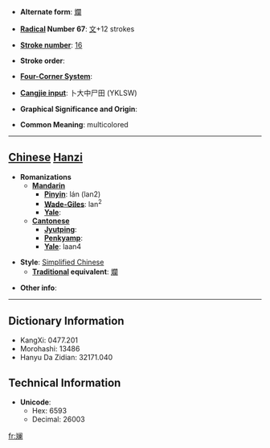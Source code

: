 * '''Alternate form''': [[斕]]

* '''[[Wiktionary:Chinese radical index| Radical]] Number 67''': [[Wiktionary:Chinese radical index 文|文]]+12 strokes

* '''[[Wiktionary:Chinese total strokes index|Stroke number]]''': [[Wiktionary:Chinese total strokes index 16|16]]

* '''Stroke order''': 

* '''[[Wiktionary:Chinese four corner index|Four-Corner System]]''': 

* '''[[Wiktionary:Chinese Cangjie index|Cangjie input]]''': 卜大中尸田 (YKLSW)

* '''Graphical Significance and Origin''': 

* '''Common Meaning''': multicolored

----

== [[Chinese]] [[Hanzi]] ==

* '''Romanizations'''
** '''[[Mandarin]]'''
*** '''[[Pinyin]]''': lán (lan2)
*** '''[[Wade-Giles]]''': lan<sup>2</sup>
*** '''[[Yale]]''': 
** '''[[Cantonese]]'''
*** '''[[Jyutping]]''':
*** '''[[Penkyamp]]''': 
*** '''[[Yale]]''': laan4

* '''Style''': [[Simplified Chinese]] 
** '''[[Traditional Chinese|Traditional]] equivalent''': [[斕]]

* '''Other info''': 

----

== Dictionary Information ==

* KangXi: 0477.201
* Morohashi: 13486
* Hanyu Da Zidian: 32171.040

== Technical Information ==

* '''Unicode''':
** Hex: 6593
** Decimal: 26003

[[fr:斓]]